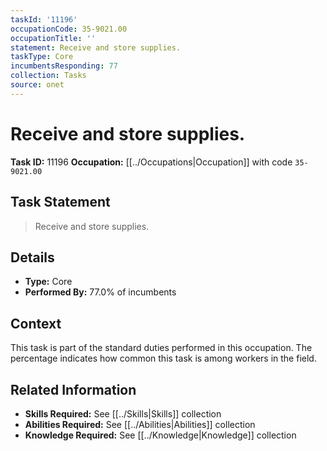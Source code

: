 ```yaml
---
taskId: '11196'
occupationCode: 35-9021.00
occupationTitle: ''
statement: Receive and store supplies.
taskType: Core
incumbentsResponding: 77
collection: Tasks
source: onet
---
```

# Receive and store supplies.

**Task ID:** 11196
**Occupation:** [[../Occupations|Occupation]] with code `35-9021.00`

## Task Statement

> Receive and store supplies.

## Details

- **Type:** Core
- **Performed By:** 77.0% of incumbents

## Context

This task is part of the standard duties performed in this occupation. The percentage indicates how common this task is among workers in the field.

## Related Information

- **Skills Required:** See [[../Skills|Skills]] collection
- **Abilities Required:** See [[../Abilities|Abilities]] collection
- **Knowledge Required:** See [[../Knowledge|Knowledge]] collection
